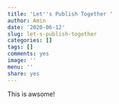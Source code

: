 ```yaml
---
title: 'Let''s Publish Together '
author: Amin
date: '2020-06-12'
slug: let-s-publish-together
categories: []
tags: []
comments: yes
image: ''
menu: ''
share: yes
---
```

  
This is awsome! 
  